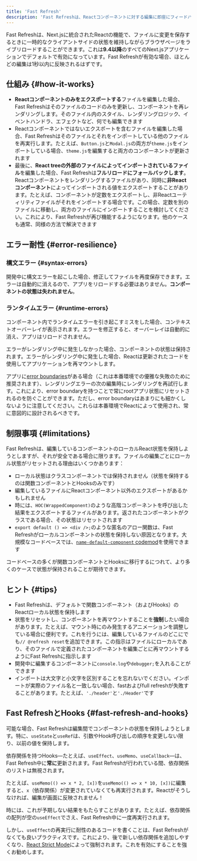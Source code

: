 ```yaml
---
title: 'Fast Refresh'
description: 'Fast Refreshは、Reactコンポーネントに対する編集に即座にフィードバックを提供するホットモジュールリロード体験です。'
---
```


Fast Refreshは、Next.jsに統合されたReactの機能で、ファイルに変更を保存するときに一時的なクライアントサイドの状態を維持しながらブラウザページをライブリロードすることができます。これは**9.4以降**のすべてのNext.jsアプリケーションでデフォルトで有効になっています。Fast Refreshが有効な場合、ほとんどの編集は1秒以内に反映されるはずです。

## 仕組み {#how-it-works}

- **Reactコンポーネントのみをエクスポートする**ファイルを編集した場合、Fast Refreshはそのファイルのコードのみを更新し、コンポーネントを再レンダリングします。そのファイル内のスタイル、レンダリングロジック、イベントハンドラ、エフェクトなど、何でも編集できます
- Reactコンポーネントではないエクスポートを含むファイルを編集した場合、Fast Refreshはそのファイルとそれをインポートしている他のファイルを再実行します。たとえば、`Button.js`と`Modal.js`の両方が`theme.js`をインポートしている場合、`theme.js`を編集すると両方のコンポーネントが更新されます
- 最後に、**React treeの外部のファイルによってインポートされているファイル**を編集した場合、Fast Refreshは**フルリロードにフォールバックします**。Reactコンポーネントをレンダリングするファイルがあり、同時に**非Reactコンポーネント**によってインポートされる値をエクスポートすることがあります。たとえば、コンポーネントが定数をエクスポートし、非Reactユーティリティファイルがそれをインポートする場合です。この場合、定数を別のファイルに移動し、両方のファイルにインポートすることを検討してください。これにより、Fast Refreshが再び機能するようになります。他のケースも通常、同様の方法で解決できます

## エラー耐性 {#error-resilience}

### 構文エラー {#syntax-errors}

開発中に構文エラーを起こした場合、修正してファイルを再度保存できます。エラーは自動的に消えるので、アプリをリロードする必要はありません。**コンポーネントの状態は失われません**。

### ランタイムエラー {#runtime-errors}

コンポーネント内でランタイムエラーを引き起こすミスをした場合、コンテキストオーバーレイが表示されます。エラーを修正すると、オーバーレイは自動的に消え、アプリはリロードされません。

エラーがレンダリング中に発生しなかった場合、コンポーネントの状態は保持されます。エラーがレンダリング中に発生した場合、Reactは更新されたコードを使用してアプリケーションを再マウントします。

アプリに[error boundaries](https://react.dev/reference/react/Component#catching-rendering-errors-with-an-error-boundary)がある場合（これは本番環境での優雅な失敗のために推奨されます）、レンダリングエラーの次の編集時にレンダリングを再試行します。これにより、error boundaryを持つことで常にrootアプリ状態にリセットされるのを防ぐことができます。ただし、error boundaryはあまりにも細かくしないように注意してください。これらは本番環境でReactによって使用され、常に意図的に設計されるべきです。

## 制限事項 {#limitations}

Fast Refreshは、編集しているコンポーネントのローカルReact状態を保持しようとしますが、それが安全である場合に限ります。ファイルの編集ごとにローカル状態がリセットされる理由はいくつかあります：

- ローカル状態はクラスコンポーネントでは保持されません（状態を保持するのは関数コンポーネントとHooksのみです）
- 編集しているファイルにReactコンポーネント以外のエクスポートがあるかもしれません
- 時には、`HOC(WrappedComponent)`のような高階コンポーネントを呼び出した結果をエクスポートするファイルがあります。返されたコンポーネントがクラスである場合、その状態はリセットされます
- `export default () => <div />;`のような匿名のアロー関数は、Fast Refreshがローカルコンポーネントの状態を保持しない原因となります。大規模なコードベースでは、[`name-default-component` codemod](https://nextjs.org/docs/canary/pages/guides/upgrading/codemods#name-default-component)を使用できます

コードベースの多くが関数コンポーネントとHooksに移行するにつれて、より多くのケースで状態が保持されることが期待できます。

## ヒント {#tips}

- Fast Refreshは、デフォルトで関数コンポーネント（およびHooks）のReactローカル状態を保持します
- 状態をリセットし、コンポーネントを再マウントすることを**強制**したい場合があります。たとえば、マウント時にのみ発生するアニメーションを調整している場合に便利です。これを行うには、編集しているファイルのどこにでも`// @refresh reset`を追加できます。この指示はファイルにローカルであり、そのファイルで定義されたコンポーネントを編集ごとに再マウントするようにFast Refreshに指示します
- 開発中に編集するコンポーネントに`console.log`や`debugger;`を入れることができます
- インポートは大文字と小文字を区別することを忘れないでください。インポートが実際のファイル名と一致しない場合、fastおよびfull refreshが失敗することがあります。たとえば、`'./header'`と`'./Header'`です

## Fast RefreshとHooks {#fast-refresh-and-hooks}

可能な場合、Fast Refreshは編集間でコンポーネントの状態を保持しようとします。特に、`useState`と`useRef`は、引数やHook呼び出しの順序を変更しない限り、以前の値を保持します。

依存関係を持つHooks—たとえば、`useEffect`、`useMemo`、`useCallback`—は、Fast Refresh中に**常に**更新されます。Fast Refreshが行われている間、依存関係のリストは無視されます。

たとえば、`useMemo(() => x * 2, [x])`を`useMemo(() => x * 10, [x])`に編集すると、`x`（依存関係）が変更されていなくても再実行されます。Reactがそうしなければ、編集が画面に反映されません！

時には、これが予期しない結果をもたらすことがあります。たとえば、依存関係の配列が空の`useEffect`でさえ、Fast Refresh中に一度再実行されます。

しかし、`useEffect`の再実行に耐性のあるコードを書くことは、Fast Refreshがなくても良いプラクティスです。これにより、後で新しい依存関係を追加しやすくなり、[React Strict Mode](https://nextjs.org/docs/canary/pages/api-reference/config/next-config-js/reactStrictMode)によって強制されます。これを有効にすることを強くお勧めします。

